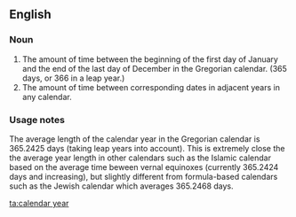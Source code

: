 ==English==

===Noun===
{{wikipedia}}
{{en-noun|sg=[[calendar]] [[year]]}}

# The amount of time between the beginning of the first day of January and the end of the last day of December in the Gregorian calendar. (365 days, or 366 in a leap year.)
# The amount of time between corresponding dates in adjacent years in any calendar.

===Usage notes===
The average length of the calendar year in the Gregorian calendar is 365.2425 days (taking leap years into account).  This is extremely close the the average year length in other calendars such as the Islamic calendar based on the average time beween vernal equinoxes (currently 365.2424 days and increasing), but slightly different from formula-based calendars such as the Jewish calendar which averages 365.2468 days.

[[ta:calendar year]]